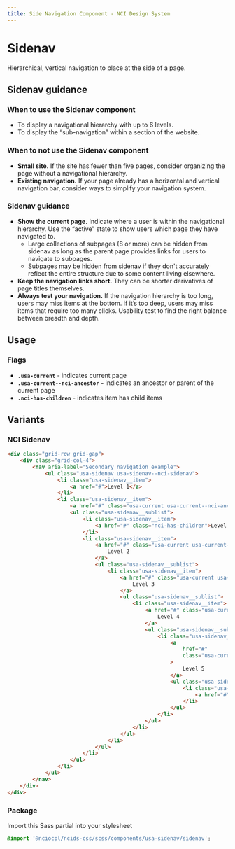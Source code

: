 ```yaml
---
title: Side Navigation Component - NCI Design System
---
```


# Sidenav

Hierarchical, vertical navigation to place at the side of a page.

## Sidenav guidance

### When to use the Sidenav component

- To display a navigational hierarchy with up to 6 levels.
- To display the “sub-navigation” within a section of the website.

### When to not use the Sidenav component

- **Small site.** If the site has fewer than five pages, consider organizing the page without a navigational hierarchy.
- **Existing navigation.** If your page already has a horizontal and vertical navigation bar, consider ways to simplify your navigation system.

### Sidenav guidance

- **Show the current page.** Indicate where a user is within the navigational hierarchy. Use the “active” state to show users which page they have navigated to.
  - Large collections of subpages (8 or more) can be hidden from sidenav as long as the parent page provides links for users to navigate to subpages.
  - Subpages may be hidden from sidenav if they don't accurately reflect the entire structure due to some content living elsewhere.
- **Keep the navigation links short.** They can be shorter derivatives of page titles themselves.
- **Always test your navigation.** If the navigation hierarchy is too long, users may miss items at the bottom. If it’s too deep, users may miss items that require too many clicks. Usability test to find the right balance between breadth and depth.

## Usage

### Flags

- **`.usa-current`** - indicates current page
- **`.usa-current--nci-ancestor`** - indicates an ancestor or parent of the current page
- **`.nci-has-children`** - indicates item has child items

## Variants

### NCI Sidenav

```html
<div class="grid-row grid-gap">
	<div class="grid-col-4">
		<nav aria-label="Secondary navigation example">
			<ul class="usa-sidenav usa-sidenav--nci-sidenav">
				<li class="usa-sidenav__item">
					<a href="#">Level 1</a>
				</li>
				<li class="usa-sidenav__item">
					<a href="#" class="usa-current usa-current--nci-ancestor">Level 1</a>
					<ul class="usa-sidenav__sublist">
						<li class="usa-sidenav__item">
							<a href="#" class="nci-has-children">Level 2</a>
						</li>
						<li class="usa-sidenav__item">
							<a href="#" class="usa-current usa-current--nci-ancestor">
								Level 2
							</a>
							<ul class="usa-sidenav__sublist">
								<li class="usa-sidenav__item">
									<a href="#" class="usa-current usa-current--nci-ancestor">
										Level 3
									</a>
									<ul class="usa-sidenav__sublist">
										<li class="usa-sidenav__item">
											<a href="#" class="usa-current usa-current--nci-ancestor">
												Level 4
											</a>
											<ul class="usa-sidenav__sublist">
												<li class="usa-sidenav__item">
													<a
														href="#"
														class="usa-current usa-current--nci-ancestor"
													>
														Level 5
													</a>
													<ul class="usa-sidenav__sublist">
														<li class="usa-sidenav__item">
															<a href="#" class="usa-current">Level 6</a>
														</li>
													</ul>
												</li>
											</ul>
										</li>
									</ul>
								</li>
							</ul>
						</li>
					</ul>
				</li>
			</ul>
		</nav>
	</div>
</div>
```

### Package

Import this Sass partial into your stylesheet

```scss nopreview
@import '@nciocpl/ncids-css/scss/components/usa-sidenav/sidenav';
```
